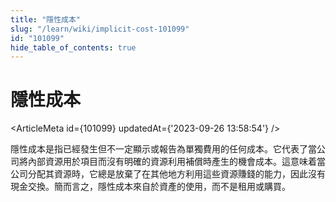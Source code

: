 ```yaml
---
title: "隱性成本"
slug: "/learn/wiki/implicit-cost-101099"
id: "101099"
hide_table_of_contents: true
---
```



# 隱性成本

<ArticleMeta id={101099} updatedAt={'2023-09-26 13:58:54'} />
<div className='border-solid border-b border-t-0 my-4 border-[var(--ifm-color-gray-300)]' />

隱性成本是指已經發生但不一定顯示或報告為單獨費用的任何成本。它代表了當公司將內部資源用於項目而沒有明確的資源利用補償時產生的機會成本。這意味着當公司分配其資源時，它總是放棄了在其他地方利用這些資源賺錢的能力，因此沒有現金交換。簡而言之，隱性成本來自於資產的使用，而不是租用或購買。
